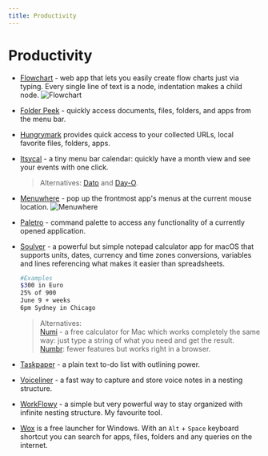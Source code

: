 ```yaml
---
title: Productivity
---
```


# Productivity

- [Flowchart](https://flowchart.fun/) - web app that lets you easily create flow charts just via typing. Every single line of text is a node, indentation makes a child node. <nobr className="v-align"><i className="ri-html5-line"></i> <i className="ri-open-source-line"></i></nobr>
  ![Flowchart](/flowchart.webp)

- [Folder Peek](https://sindresorhus.com/folder-peek) - quickly access documents, files, folders, and apps from the menu bar. <nobr className="v-align"><i className="ri-apple-line"></i></nobr>

- [Hungrymark](https://zhengying.github.io/hungrymark/) provides quick access to your collected URLs, local favorite files, folders, apps. <nobr className="v-align"><i className="ri-apple-line"></i> <i className="ri-money-dollar-circle-line"></i></nobr>

- [Itsycal](https://www.mowglii.com/itsycal/) - a tiny menu bar calendar: quickly have a month view and see your events with one click. <nobr className="v-align"><i className="ri-apple-line"></i></nobr>
  > Alternatives: [Dato](https://sindresorhus.com/dato) and [Day-O](https://shauninman.com/archive/2020/04/08/day_o_mac_menu_bar_clock_for_catalina).

- [Menuwhere](https://manytricks.com/menuwhere/) - pop up the frontmost app's menus at the current mouse location. <nobr className="v-align"><i className="ri-apple-line"></i> <i className="ri-money-dollar-circle-line"></i></nobr>
  ![Menuwhere](/menuwhere.webp)

- [Paletro](https://appmakes.io/paletro) - command palette to access any functionality of a currently opened application. <nobr className="v-align"><i className="ri-apple-line"></i> <i className="ri-money-dollar-circle-line"></i></nobr>

- [Soulver](https://soulver.app/) - a powerful but simple notepad calculator app for macOS that supports units, dates, currency and time zones conversions, variables and lines referencing what makes it easier than spreadsheets. <nobr className="v-align"><i className="ri-apple-line"></i> <i className="ri-money-dollar-circle-line"></i></nobr>
  ```bash 
  #Examples
  $300 in Euro  
  25% of 900  
  June 9 + weeks  
  6pm Sydney in Chicago  
  ```
  >  Alternatives:  
    [Numi](https://numi.app/) - a free calculator for Mac which works completely the same way: just type a string of what you need and get the result.  
    [Numbr](https://numbr.dev/): fewer features but works right in a browser.

- [Taskpaper](https://www.taskpaper.com/) - a plain text to-do list with outlining power. <nobr className="v-align"><i className="ri-apple-line"></i> <i className="ri-money-dollar-circle-line"></i></nobr>

- [Voiceliner](https://a9.io/voiceliner/) - a fast way to capture and store voice notes in a nesting structure. <nobr className="v-align"><i className="ri-apple-line"></i> <i className="ri-open-source-line"></i></nobr>

- [WorkFlowy](https://workflowy.com/b/) - a simple but very powerful way to stay organized with infinite nesting structure. My favourite tool.

- [Wox](http://www.wox.one/) is a free launcher for Windows. With an `Alt` + `Space` keyboard shortcut you can search for apps, files, folders and any queries on the internet. <nobr className="v-align"><i className="ri-windows-fill"></i> <i className="ri-open-source-line"></i></nobr>
